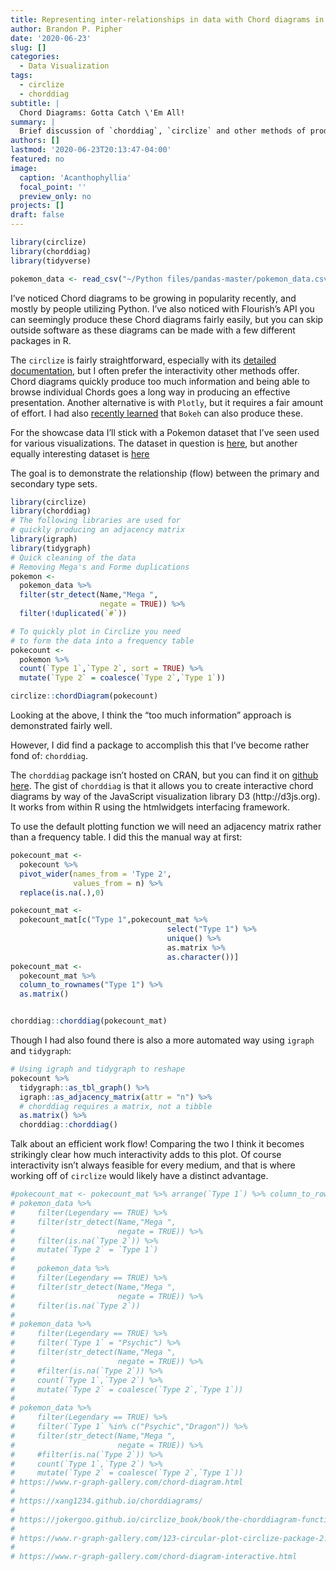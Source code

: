 ```yaml
---
title: Representing inter-relationships in data with Chord diagrams in R
author: Brandon P. Pipher
date: '2020-06-23'
slug: []
categories:
  - Data Visualization
tags:
  - circlize
  - chorddiag
subtitle: |
  Chord Diagrams: Gotta Catch \'Em All!
summary: |
  Brief discussion of `chorddiag`, `circlize` and other methods of producing chord diagrams
authors: []
lastmod: '2020-06-23T20:13:47-04:00'
featured: no
image:
  caption: 'Acanthophyllia'
  focal_point: ''
  preview_only: no
projects: []
draft: false
---
```


```r
library(circlize)
library(chorddiag)
library(tidyverse)
```

```r
pokemon_data <- read_csv("~/Python files/pandas-master/pokemon_data.csv")
```
I've noticed Chord diagrams to be growing in popularity recently, and mostly by people utilizing Python.  I've also noticed with Flourish's API you can seemingly produce these Chord diagrams fairly easily, but you can skip outside software as these diagrams can be made with a few different packages in R.

The `circlize` is fairly straightforward, especially with its [detailed documentation](https://jokergoo.github.io/circlize_book/book/), but I often prefer the interactivity other methods offer.  Chord diagrams quickly produce too much information and being able to browse individual Chords goes a long way in producing an effective presentation.  Another alternative is with `Plotly`, but it requires a fair amount of effort.  I had also [recently learned](https://python-graph-gallery.com/chord-diagram/) that `Bokeh` can also produce these.

For the showcase data I'll stick with a Pokemon dataset that I've seen used for various visualizations.  The dataset in question is [here](https://www.kaggle.com/abcsds/pokemon), but another equally interesting dataset is [here](https://www.kaggle.com/rounakbanik/pokemon?select=pokemon.csv)

The goal is to demonstrate the relationship (flow) between the primary and secondary type sets.

```r
library(circlize)
library(chorddiag)
# The following libraries are used for
# quickly producing an adjacency matrix
library(igraph)
library(tidygraph)
# Quick cleaning of the data
# Removing Mega's and Forme duplications
pokemon <- 
  pokemon_data %>% 
  filter(str_detect(Name,"Mega ",
                    negate = TRUE)) %>%
  filter(!duplicated(`#`))

# To quickly plot in Circlize you need
# to form the data into a frequency table
pokecount <-
  pokemon %>%
  count(`Type 1`,`Type 2`, sort = TRUE) %>%
  mutate(`Type 2` = coalesce(`Type 2`,`Type 1`))

circlize::chordDiagram(pokecount)
```

Looking at the above, I think the "too much information" approach is demonstrated fairly well.

However, I did find a package to accomplish this that I've become rather fond of: `chorddiag`.  

The `chorddiag` package isn't hosted on CRAN, but you can find it on [github here](https://github.com/mattflor/chorddiag).  The gist of `chorddiag` is that it allows you to create interactive chord diagrams by way of the JavaScript visualization library D3 (http://d3js.org).  It works from within R using the htmlwidgets interfacing framework.

To use the default plotting function we will need an adjacency matrix rather than a frequency table.  I did this the manual way at first:

```r
pokecount_mat <- 
  pokecount %>%
  pivot_wider(names_from = 'Type 2',
              values_from = n) %>%
  replace(is.na(.),0)

pokecount_mat <- 
  pokecount_mat[c("Type 1",pokecount_mat %>% 
                                   select("Type 1") %>%
                                   unique() %>% 
                                   as.matrix %>%
                                   as.character())]
pokecount_mat <-
  pokecount_mat %>%
  column_to_rownames("Type 1") %>%
  as.matrix()


chorddiag::chorddiag(pokecount_mat)
```

Though I had also found there is also a more automated way using `igraph` and `tidygraph`:
```r
# Using igraph and tidygraph to reshape
pokecount %>%
  tidygraph::as_tbl_graph() %>%
  igraph::as_adjacency_matrix(attr = "n") %>%
  # chorddiag requires a matrix, not a tibble
  as.matrix() %>%
  chorddiag::chorddiag()
```

Talk about an efficient work flow!  Comparing the two I think it becomes strikingly clear how much interactivity adds to this plot.  Of course interactivity isn't always feasible for every medium, and that is where working off of `circlize` would likely have a distinct advantage.

```r
#pokecount_mat <- pokecount_mat %>% arrange(`Type 1`) %>% column_to_rownames("Type 1")
# pokemon_data %>%
#     filter(Legendary == TRUE) %>%
#     filter(str_detect(Name,"Mega ",
#                       negate = TRUE)) %>%
#     filter(is.na(`Type 2`)) %>%
#     mutate(`Type 2` = `Type 1`)
# 
#     pokemon_data %>%
#     filter(Legendary == TRUE) %>%
#     filter(str_detect(Name,"Mega ",
#                       negate = TRUE)) %>%
#     filter(is.na(`Type 2`))
#
# pokemon_data %>%
#     filter(Legendary == TRUE) %>%
#     filter(`Type 1` = "Psychic") %>%
#     filter(str_detect(Name,"Mega ",
#                       negate = TRUE)) %>%
#     #filter(is.na(`Type 2`)) %>%
#     count(`Type 1`,`Type 2`) %>%
#     mutate(`Type 2` = coalesce(`Type 2`,`Type 1`))
# 
# pokemon_data %>%
#     filter(Legendary == TRUE) %>%
#     filter(`Type 1` %in% c("Psychic","Dragon")) %>%
#     filter(str_detect(Name,"Mega ",
#                       negate = TRUE)) %>%
#     #filter(is.na(`Type 2`)) %>%
#     count(`Type 1`,`Type 2`) %>%
#     mutate(`Type 2` = coalesce(`Type 2`,`Type 1`))
# https://www.r-graph-gallery.com/chord-diagram.html
# 
# https://xang1234.github.io/chorddiagrams/
# 
# https://jokergoo.github.io/circlize_book/book/the-chorddiagram-function.html
# 
# https://www.r-graph-gallery.com/123-circular-plot-circlize-package-2.html
# 
# https://www.r-graph-gallery.com/chord-diagram-interactive.html

```
